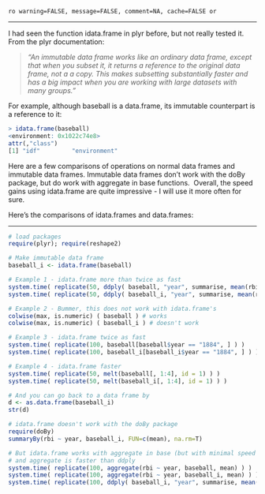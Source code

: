 `ro warning=FALSE, message=FALSE, comment=NA, cache=FALSE or`

*********
I had seen the function idata.frame in plyr before, but not really tested it. From the plyr documentation: 

> _"An immutable data frame works like an ordinary data frame, except that when you subset it, it returns a reference to the original data frame, not a a copy. This makes subsetting substantially faster and has a big impact when you are working with large datasets with many groups."_

For example, although baseball is a data.frame, its immutable counterpart is a reference to it:

```r
> idata.frame(baseball)
<environment: 0x1022c74e8>
attr(,"class")
[1] "idf"         "environment"
```

Here are a few comparisons of operations on normal data frames and immutable data frames. Immutable data frames don't work with the doBy package, but do work with aggregate in base functions. &nbsp;Overall, the speed gains using idata.frame are quite impressive - I will use it more often for sure.

Here's the comparisons of idata.frames and data.frames:

*********

```r
# load packages
require(plyr); require(reshape2)

# Make immutable data frame
baseball_i <- idata.frame(baseball)
```

```r
# Example 1 - idata.frame more than twice as fast
system.time( replicate(50, ddply( baseball, "year", summarise, mean(rbi))) )
system.time( replicate(50, ddply( baseball_i, "year", summarise, mean(rbi))) )
```

```r
# Example 2 - Bummer, this does not work with idata.frame's
colwise(max, is.numeric) ( baseball ) # works
colwise(max, is.numeric) ( baseball_i ) # doesn't work
```

```r
# Example 3 - idata.frame twice as fast
system.time( replicate(100, baseball[baseball$year == "1884", ] ) )
system.time( replicate(100, baseball_i[baseball_i$year == "1884", ] ) )
```

```r
# Example 4 - idata.frame faster
system.time( replicate(50, melt(baseball[, 1:4], id = 1) ) )
system.time( replicate(50, melt(baseball_i[, 1:4], id = 1) ) )
```

```r
# And you can go back to a data frame by 
d <- as.data.frame(baseball_i)
str(d)
```

```r
# idata.frame doesn't work with the doBy package
require(doBy)
summaryBy(rbi ~ year, baseball_i, FUN=c(mean), na.rm=T)
```

```r
# But idata.frame works with aggregate in base (but with minimal speed gains)
# and aggregate is faster than ddply 
system.time( replicate(100, aggregate(rbi ~ year, baseball, mean) ) )
system.time( replicate(100, aggregate(rbi ~ year, baseball_i, mean) ) )
system.time( replicate(100, ddply( baseball_i, "year", summarise, mean(rbi)) ) )
```